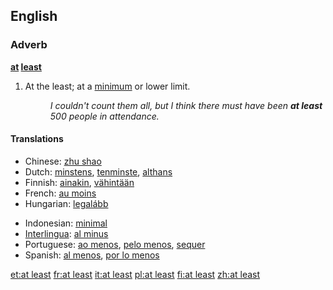 ==English==
===Adverb===
'''[[at]] [[least]]'''
# At the least; at a [[minimum]] or lower limit.
#:''I couldn't count them all, but I think there must have been '''at least''' 500 people in attendance.''

====Translations====
{{top}}
*Chinese: [[zhu shao]]
*Dutch: [[minstens]], [[tenminste]], [[althans]]
*Finnish: [[ainakin]], [[vähintään]]
*French: [[au moins]]
*Hungarian: [[legalább]]
{{mid}}
*Indonesian: [[minimal]]
*[[Interlingua]]: [[al minus]]
*Portuguese: [[ao menos]], [[pelo menos]], [[sequer]]
*Spanish: [[al menos]], [[por lo menos]]
{{bottom}}

[[et:at least]]
[[fr:at least]]
[[it:at least]]
[[pl:at least]]
[[fi:at least]]
[[zh:at least]]